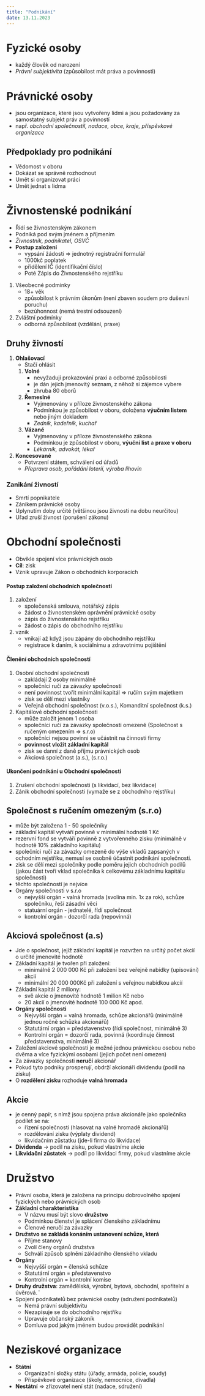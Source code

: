 ```yaml
---
title: "Podnikání"
date: 13.11.2023
---
```


# Fyzické osoby

- každý člověk od narození
- _Právní subjektivita_ (způsobilost mát práva a povinnosti)

# Právnické osoby

- jsou organizace, které jsou vytvořeny lidmi a jsou požadovány za samostatný subjekt práv a povinností
- např. _obchodní společnostil, nadace, obce, kraje, příspěvkové organizace_

## Předpoklady pro podnikání

- Vědomost v oboru
- Dokázat se správně rozhodnout
- Umět si organizovat práci
- Umět jednat s lidma

# Živnostenské podnikání

- Řídí se živnostenským zákonem
- Podniká pod svým jménem a příjmením
- _Živnostník, podnikatel, OSVČ_
- **Postup založení**
  - vypsání žádosti => jednotný registrační formulář
  - 1000kč poplatek
  - přidělení IČ (identifikační číslo)
  - Poté Zápis do Živnostenského rejstříku

1. Všeobecné podmínky
   - 18+ věk
   - způsobilost k právním úkonům (není zbaven soudem pro duševní poruchu)
   - bezúhonnost (nemá trestní odsouzení)
2. Zvláštní podmínky
   - odborná způsobilost (vzdělání, praxe)

## Druhy živností

1. **Ohlašovací**
   - Stačí ohlásit
   1. **Volné**
      - nevyžadují prokazování praxi a odborné způsobilosti
      - je dán jejich jmenovitý seznam, z něhož si zájemce vybere
      - zhruba 80 oborů
   1. **Řemeslné**
      - Vyjmenovány v příloze živnostenského zákona
      - Podmínkou je způsobilost v oboru, doložena **výučním listem** nebo jiným dokladem
      - _Zedník, kadeřník, kuchař_
   1. **Vázané**
      - Vyjmenovány v příloze živnostenského zákona
      - Podmínkou je způsobilost v oboru, **výuční list** a **praxe v oboru**
      - _Lékárník, advokát, lékař_
1. **Koncesované**
   - Potvrzení státem, schválení od úřadů
   - _Přeprava osob, pořádání loterií, výroba lihovin_

### Zanikání živností

- Smrtí popnikatele
- Zánikem právnické osoby
- Uplynutím doby určité (většinou jsou živnosti na dobu neurčitou)
- Uřad zruší živnost (porušení zákonu)

# Obchodní společnosti

- Obvikle spojení více právnických osob
- **Cíl**: zisk
- Vznik upravuje Zákon o obchodních korporacích

#### Postup založení obchodních společností

1. založení
   - společenská smlouva, notářský zápis
   - žádost o živnostenském oprávnění právnické osoby
   - zápis do živnostenského rejstříku
   - žádost o zápis do obchodního rejstříku
1. vznik
   - vnikají až když jsou zápány do obchodního rejstříku
   - registrace k daním, k sociálnímu a zdravotnímu pojištění

#### Členění obchodních společností

1. Osobní obchodní společnosti
   - zakládají 2 osoby minimálně
   - společníci ručí za závazky společnosti
   - není povinnost tvořit minimální kapitál => ručím svým majetkem
   - zisk se dělí mezi vlastníky
   - Veřejná obchodní společnost (v.o.s.), Komanditní společnost (k.s.)
1. Kapitálové obchodní společnosti
   - může založit jenom 1 osoba
   - společníci ručí za závazky společnosti omezeně (Společnost s ručeným omezením => s.r.o)
   - společníci nejsou povinni se učástnit na činnosti firmy
   - **povinnost vložit základní kapitál**
   - zisk se danní z daně příjmu právnických osob
   - Akciová společnost (a.s.), (s.r.o.)

#### Ukončení podnikání u Obchodní společnosti

1. Zrušení obchodní společnosti (s likvidací, bez likvidace)
1. Zánik obchodní společnosti (vymaže se z obchodního rejstříku)

## Společnost s ručením omezeným (s.r.o)

- může být založena 1 - 50 společníky
- základní kapitál vytváří povinně v minimální hodnotě 1 Kč
- rezervní fond se vytváří povinně z vytvořenného zisku (minimálně v hodnotě 10% základního kapitálu)
- společníci ručí za závazky omezeně do výše vkladů zapsaných v ochodním rejstříku, nemusí se osobně účastnit podnikání společnosti.
- zisk se dělí mezi společníky podle poměru jejich obchodních podílů (jakou část tvoří vklad společníka k celkovému základnímu kapitálu společnosti)
- těchto společností je nejvíce
- Orgány společnosti v s.r.o
  - nejvyšší orgán - valná hromada (svolína min. 1x za rok), schůze společníku, řeší zásadní věci
  - statuární orgán - jednatelé, řídí společnost
  - kontrolní orgán - dozorčí rada (nepovinná)

## Akciová společnost (a.s)

- Jde o společnost, jejíž základní kapitál je rozvržen na určitý počet akcií o určité jmenovité hodnotě
- Základní kapitál je tvořen při založení:
  - minimálně 2 000 000 Kč při založení bez veřejně nabídky (upisování) akcií
  - minimální 20 000 000Kč při založení s veřejnou nabídkou akcií
- Základní kapitál 2 miliony:
  - svě akcie o jmenovité hodnotě 1 milion Kč nebo
  - 20 akcií o jmenovité hodnotě 100 000 Kč apod.
- **Orgány společnosti**
  - Nejvyšší orgán = valná hromada, schůze akcionářů (minimálně jednou ročně schůzka akcionářů)
  - Statutární orgán = představenstvo (řídí společnost, minimálně 3)
  - Kontrolní orgán = dozorčí rada, povinná (koordinuje činnost představenstva, minimálně 3)
- Založení akciové společnosti je možné jednou právnickou osobou nebo dvěma a více fyzickými osobami (jejich počet není omezen)
- Za závazky společnosti **neručí** akcionář
- Pokud tyto podniky prosperují, obdrží akcionáři dividendu (podíl na zisku)
- O **rozdělení zisku** rozhoduje **valná hromada**

## Akcie

- je cenný papír, s nímž jsou spojena práva akcionáře jako společníka podílet se na:
  - řízení společnosti (hlasovat na valné hromadě akcionářů)
  - rozdělování zisku (výplaty dividend)
  - likvidačním zůstatku (jde-li firma do likvidace)
- **Dividenda** -> podíl na zisku, pokud vlastníme akcie
- **Likvidační zůstatek** -> podíl po likvidaci firmy, pokud vlastníme akcie

# Družstvo

- Právní osoba, která je založena na principu dobrovolného spojení fyzických nebo právnických osob
- **Základní charakteristika**
  - V názvu musí být slovo **družstvo**
  - Podmínkou členství je splácení členského základnímu
  - Členové neručí za závazky
- **Družstvo se zakládá konáním ustanovení schůze, která**
  - Příjme stanovy
  - Zvolí členy orgánů družstva
  - Schválí způsob splnění základního členského vkladu
- **Orgány**
  - Nejvyšší orgán = členská schůze
  - Statutární orgán = představenstvo
  - Kontrolní orgán = kontrolní komise
- **Druhy družstva**: zamědělská, výrobní, bytová, obchodní, spořitelní a úvěrová.¨
- Spojení podnikatelů bez právnické osoby (sdružení podnikatelů)
  - Nemá právní subjektivitu
  - Nezapisuje se do obchodního rejstříku
  - Upravuje občanský zákoník
  - Domluva pod jakým jménem budou provádět podnikání

# Neziskové organizace

- **Státní**
  - Organizační složky státu (úřady, armáda, policie, soudy)
  - Příspěvkové organizace (školy, nemocnice, divadla)
- **Nestátní** => zřizovatel není stát (nadace, sdružení)
